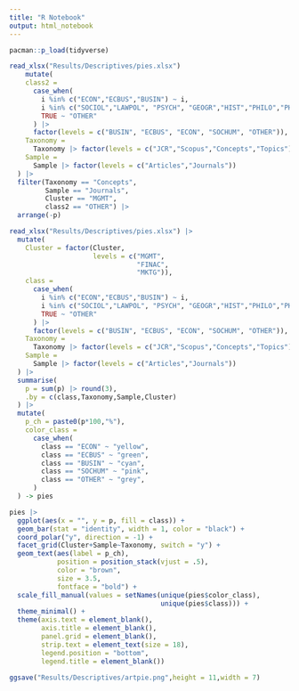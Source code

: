 ```yaml
---
title: "R Notebook"
output: html_notebook
---
```


```r
pacman::p_load(tidyverse)
```

```r
read_xlsx("Results/Descriptives/pies.xlsx")
    mutate(
    class2 =
      case_when(
        i %in% c("ECON","ECBUS","BUSIN") ~ i,
        i %in% c("SOCIOL","LAWPOL", "PSYCH", "GEOGR","HIST","PHILO","PHIL") ~ "SOCHUM",
        TRUE ~ "OTHER"
      ) |>
      factor(levels = c("BUSIN", "ECBUS", "ECON", "SOCHUM", "OTHER")),
    Taxonomy =
      Taxonomy |> factor(levels = c("JCR","Scopus","Concepts","Topics")),
    Sample =
      Sample |> factor(levels = c("Articles","Journals"))
  ) |>
  filter(Taxonomy == "Concepts",
         Sample == "Journals",
         Cluster == "MGMT",
         class2 == "OTHER") |>
  arrange(-p)


```


```r
read_xlsx("Results/Descriptives/pies.xlsx") |>
  mutate(
    Cluster = factor(Cluster,
                     levels = c("MGMT",
                                "FINAC",
                                "MKTG")),
    class =
      case_when(
        i %in% c("ECON","ECBUS","BUSIN") ~ i,
        i %in% c("SOCIOL","LAWPOL", "PSYCH", "GEOGR","HIST","PHILO","PHIL") ~ "SOCHUM",
        TRUE ~ "OTHER"
      ) |>
      factor(levels = c("BUSIN", "ECBUS", "ECON", "SOCHUM", "OTHER")),
    Taxonomy =
      Taxonomy |> factor(levels = c("JCR","Scopus","Concepts","Topics")),
    Sample =
      Sample |> factor(levels = c("Articles","Journals"))
  ) |>
  summarise(
    p = sum(p) |> round(3),
    .by = c(class,Taxonomy,Sample,Cluster)
  ) |>
  mutate(
    p_ch = paste0(p*100,"%"),
    color_class =
      case_when(
        class == "ECON" ~ "yellow",
        class == "ECBUS" ~ "green", 
        class == "BUSIN" ~ "cyan",
        class == "SOCHUM" ~ "pink",
        class == "OTHER" ~ "grey",
      )
  ) -> pies
```


```r
pies |> 
  ggplot(aes(x = "", y = p, fill = class)) + 
  geom_bar(stat = "identity", width = 1, color = "black") + 
  coord_polar("y", direction = -1) + 
  facet_grid(Cluster+Sample~Taxonomy, switch = "y") +
  geom_text(aes(label = p_ch), 
            position = position_stack(vjust = .5), 
            color = "brown",
            size = 3.5,
            fontface = "bold") +
  scale_fill_manual(values = setNames(unique(pies$color_class),
                                      unique(pies$class))) +
  theme_minimal() +
  theme(axis.text = element_blank(), 
        axis.title = element_blank(), 
        panel.grid = element_blank(),
        strip.text = element_text(size = 18),
        legend.position = "bottom",
        legend.title = element_blank())

ggsave("Results/Descriptives/artpie.png",height = 11,width = 7)
```

